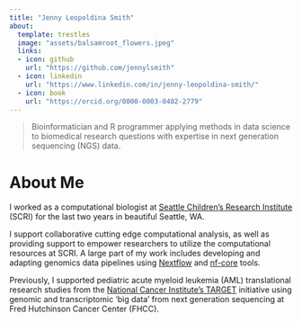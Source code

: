 ```yaml
---
title: "Jenny Leopoldina Smith"
about: 
  template: trestles
  image: "assets/balsamroot_flowers.jpeg"
  links:
  - icon: github
    url: "https://github.com/jennylsmith"
  - icon: linkedin
    url: "https://www.linkedin.com/in/jenny-leopoldina-smith/"
  - icon: book
    url: "https://orcid.org/0000-0003-0402-2779"
---
```


> Bioinformatician and R programmer applying methods in data science to biomedical research questions with expertise in next generation sequencing (NGS) data.

# About Me

I worked as a computational biologist at [Seattle Children's Research Institute](https://www.seattlechildrens.org/research/) (SCRI) for the last two years in beautiful Seattle, WA.

I support collaborative cutting edge computational analysis, as well as providing support to empower researchers to utilize the computational resources at SCRI. A large part of my work includes developing and adapting genomics data pipelines using [Nextflow](https://www.nextflow.io/) and [nf-core](https://nf-co.re/) tools. 

Previously, I supported pediatric acute myeloid leukemia (AML) translational research studies from the [National Cancer Institute's TARGET](https://www.cancer.gov/ccg/research/genome-sequencing/target/studied-cancers/acute-myeloid-leukemia) initiative using genomic and transcriptomic 'big data' from next generation sequencing at Fred Hutchinson Cancer Center (FHCC). 
 